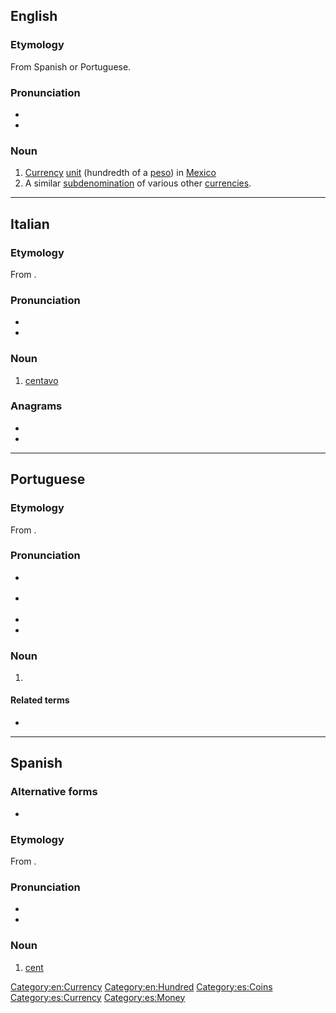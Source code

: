 ==English==
{{wikipedia}}

===Etymology===
From Spanish or Portuguese.

===Pronunciation===
* {{IPA|en|/sɛnˈtɑːvoʊ/}}
* {{audio|en|En-ca-centavo.oga|Audio (US)}}

===Noun===
{{en-noun}}

# [[currency|Currency]] [[unit]] (hundredth of a [[peso]]) in [[Mexico]]
# A similar [[subdenomination]] of various other [[currencies]].

[[Category:en:Currency]]
[[Category:en:Hundred]]

----

==Italian==

===Etymology===
From {{affix|it|cento|-avo|gloss1=hundred}}.

===Pronunciation===
* {{it-IPA}}
* {{hyph|it|cen|ta|vo}}

===Noun===
{{it-noun|m}}

# [[#English|centavo]]

===Anagrams===
* {{l|it|covante}}
* {{l|it|vocante}}

----

==Portuguese==

===Etymology===
From {{affix|pt|cento|-avo|gloss1=hundred}}.

===Pronunciation===
* {{a|Portugal|Brazil}} {{IPA|pt|/sẽ.ˈta.vu/}}
* {{a|South Brazil}} {{IPA|pt|/sẽ.ˈta.vo/}}
* {{rhymes|pt|avu}}
* {{hyph|pt|cen|ta|vo}}

===Noun===
{{pt-noun|m|s}}

# {{l|en|cent}} {{gloss|a hundredth of several monetary units, including the Brazilian [[real]], the Portuguese [[escudo]], and the Mozambican [[metical]]}}

====Related terms====
* {{l|pt|cêntimo}}

{{topics|pt|Money}}

----

==Spanish==

===Alternative forms===
* {{l|es|ctvo.}}

===Etymology===
From {{affix|es|ciento|-avo|gloss1=hundred}}.

===Pronunciation===
* {{es-IPA}}
* {{hyph|es|cen|ta|vo}}

===Noun===
{{es-noun|m}}

# [[cent]] {{gloss|subunit of currency in US and other countries}}
#: {{syn|es|céntimo}}

[[Category:es:Coins]]
[[Category:es:Currency]]
[[Category:es:Money]]